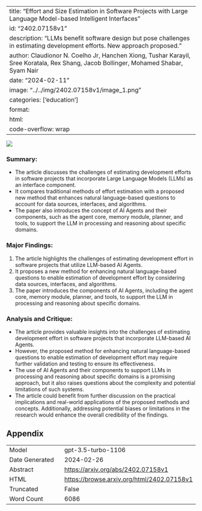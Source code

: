 
---
title: "Effort and Size Estimation in Software Projects with Large Language Model-based Intelligent Interfaces"
id: "2402.07158v1"
description: "LLMs benefit software design but pose challenges in estimating development efforts. New approach proposed."
author: Claudionor N. Coelho Jr, Hanchen Xiong, Tushar Karayil, Sree Koratala, Rex Shang, Jacob Bollinger, Mohamed Shabar, Syam Nair
date: "2024-02-11"
image: "../../img/2402.07158v1/image_1.png"
categories: ['education']
format:
  html:
    code-overflow: wrap
---

![](../../img/2402.07158v1/image_1.png)

### **Summary:**
- The article discusses the challenges of estimating development efforts in software projects that incorporate Large Language Models (LLMs) as an interface component.
- It compares traditional methods of effort estimation with a proposed new method that enhances natural language-based questions to account for data sources, interfaces, and algorithms.
- The paper also introduces the concept of AI Agents and their components, such as the agent core, memory module, planner, and tools, to support the LLM in processing and reasoning about specific domains.

### Major Findings:
1. The article highlights the challenges of estimating development effort in software projects that utilize LLM-based AI Agents.
2. It proposes a new method for enhancing natural language-based questions to enable estimation of development effort by considering data sources, interfaces, and algorithms.
3. The paper introduces the components of AI Agents, including the agent core, memory module, planner, and tools, to support the LLM in processing and reasoning about specific domains.

### Analysis and Critique:
- The article provides valuable insights into the challenges of estimating development effort in software projects that incorporate LLM-based AI Agents.
- However, the proposed method for enhancing natural language-based questions to enable estimation of development effort may require further validation and testing to ensure its effectiveness.
- The use of AI Agents and their components to support LLMs in processing and reasoning about specific domains is a promising approach, but it also raises questions about the complexity and potential limitations of such systems.
- The article could benefit from further discussion on the practical implications and real-world applications of the proposed methods and concepts. Additionally, addressing potential biases or limitations in the research would enhance the overall credibility of the findings.

## Appendix

|          |          |
|----------|----------|
| Model     | gpt-3.5-turbo-1106       |
| Date Generated     | 2024-02-26       |
| Abstract | [https://arxiv.org/abs/2402.07158v1](https://arxiv.org/abs/2402.07158v1)        |
| HTML     | [https://browse.arxiv.org/html/2402.07158v1](https://browse.arxiv.org/html/2402.07158v1)       |
| Truncated       | False       |
| Word Count       | 6086       |
